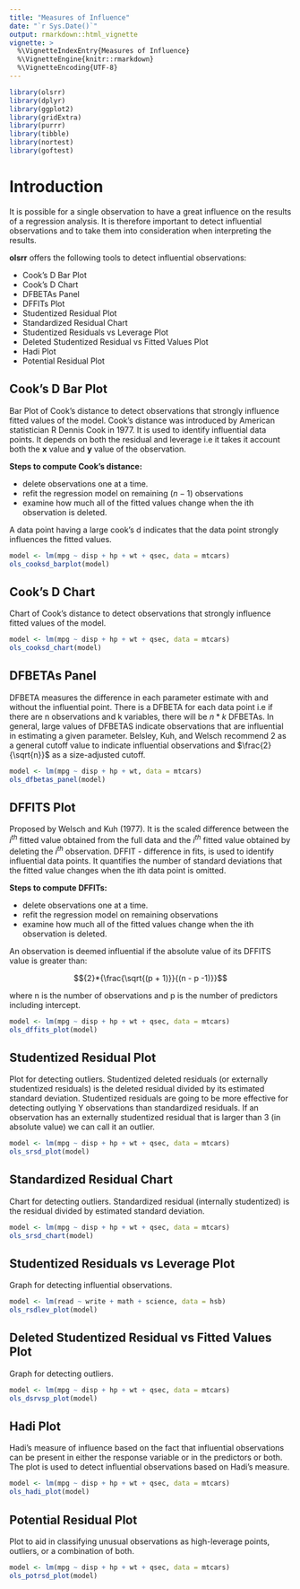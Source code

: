 ```yaml
---
title: "Measures of Influence"
date: "`r Sys.Date()`"
output: rmarkdown::html_vignette
vignette: >
  %\VignetteIndexEntry{Measures of Influence}
  %\VignetteEngine{knitr::rmarkdown}
  %\VignetteEncoding{UTF-8}
---
```


```r
library(olsrr)
library(dplyr)
library(ggplot2)
library(gridExtra)
library(purrr)
library(tibble)
library(nortest)
library(goftest)
```

# Introduction

It is possible for a single observation to have a great influence on the results of a regression analysis. It is therefore important to detect influential observations and to take them into consideration when interpreting the results.

**olsrr** offers the following tools to detect influential observations:

- Cook's D Bar Plot
- Cook's D Chart
- DFBETAs Panel
- DFFITs Plot
- Studentized Residual Plot
- Standardized Residual Chart
- Studentized Residuals vs Leverage Plot
- Deleted Studentized Residual vs Fitted Values Plot
- Hadi Plot
- Potential Residual Plot

## Cook's D Bar Plot

Bar Plot of Cook's distance to detect observations that strongly influence fitted values of the model. Cook's distance was introduced by American statistician R Dennis Cook in 1977. It is used to identify influential data points. It depends on both the residual and leverage i.e it takes it account both the **x** value and **y** value of the observation.

**Steps to compute Cook's distance:**

- delete observations one at a time.
- refit the regression model on remaining $(n - 1)$ observations
- examine how much all of the fitted values change when the ith observation is deleted.

A data point having a large cook's d indicates that the data point strongly influences the fitted values.

```r
model <- lm(mpg ~ disp + hp + wt + qsec, data = mtcars)
ols_cooksd_barplot(model)
```

## Cook's D Chart

Chart of Cook's distance to detect observations that strongly influence fitted values of the model.

```r
model <- lm(mpg ~ disp + hp + wt + qsec, data = mtcars)
ols_cooksd_chart(model)
```

## DFBETAs Panel

DFBETA measures the difference in each parameter estimate with and without the influential point. There is a DFBETA for each data point i.e if there are n observations and k variables, there will be $n * k$ DFBETAs. In general, large values of DFBETAS indicate observations that are influential in estimating a given parameter. Belsley, Kuh, and Welsch recommend 2 as a general cutoff value to indicate influential observations and 
$\frac{2}{\sqrt{n}}$ as a size-adjusted cutoff.

```r
model <- lm(mpg ~ disp + hp + wt, data = mtcars)
ols_dfbetas_panel(model)
```

## DFFITS Plot

Proposed by Welsch and Kuh (1977). It is the scaled difference between the $i^{th}$ fitted value obtained from the full data and the $i^{th}$ fitted value obtained by deleting the $i^{th}$ observation. DFFIT - difference in fits, is used to identify influential data points. It quantifies the number of standard deviations that the fitted value changes when the ith data point is omitted.
 
**Steps to compute DFFITs:**

- delete observations one at a time.
- refit the regression model on remaining \eqn{n - 1} observations
- examine how much all of the fitted values change when the ith observation is deleted.

An observation is deemed influential if the absolute value of its DFFITS value is greater than: 

$${2}*{\frac{\sqrt{(p + 1)}}{(n - p -1)}}$$

where n is the number of observations and p is the number of predictors including intercept.

```r
model <- lm(mpg ~ disp + hp + wt + qsec, data = mtcars)
ols_dffits_plot(model)
```

## Studentized Residual Plot

Plot for detecting outliers. Studentized deleted residuals (or externally studentized residuals) is the deleted residual divided by its estimated standard deviation. Studentized residuals are going to be more effective for  detecting outlying Y observations than standardized residuals. If an observation has an externally studentized residual that is larger than 3 (in absolute value) we can call it an outlier.

```r
model <- lm(mpg ~ disp + hp + wt + qsec, data = mtcars)
ols_srsd_plot(model)
```

## Standardized Residual Chart

Chart for detecting outliers. Standardized residual (internally studentized) is the residual divided by estimated standard deviation.

```r
model <- lm(mpg ~ disp + hp + wt + qsec, data = mtcars)
ols_srsd_chart(model)
```

## Studentized Residuals vs Leverage Plot

Graph for detecting influential observations.

```r
model <- lm(read ~ write + math + science, data = hsb)
ols_rsdlev_plot(model)
```

## Deleted Studentized Residual vs Fitted Values Plot

Graph for detecting outliers.

```r
model <- lm(mpg ~ disp + hp + wt + qsec, data = mtcars)
ols_dsrvsp_plot(model)
```

## Hadi Plot

Hadi's measure of influence based on the fact that influential observations can be present in either
the response variable or in the predictors or both. The plot is used to detect influential observations
based on Hadi's measure.

```r
model <- lm(mpg ~ disp + hp + wt + qsec, data = mtcars)
ols_hadi_plot(model)
```

## Potential Residual Plot

Plot to aid in classifying unusual observations as high-leverage points, outliers, or a combination of both.

```r
model <- lm(mpg ~ disp + hp + wt + qsec, data = mtcars)
ols_potrsd_plot(model)
```

